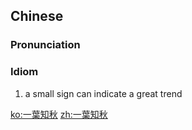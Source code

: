{{also|一叶知秋}}
==Chinese==
{{zh-forms|s=一叶知秋}}

===Pronunciation===
{{zh-pron
|m=一yèzhīqiū
|c=jat1 jip6 zi1 cau1
|cat=cy
}}

===Idiom===
{{zh-idiom}}

# a small sign can indicate a great trend

[[ko:一葉知秋]]
[[zh:一葉知秋]]